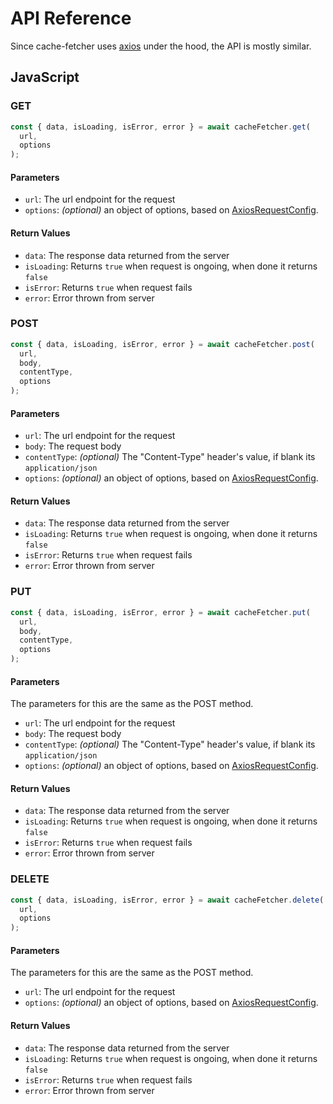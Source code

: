 # API Reference

Since cache-fetcher uses [axios](https://axios-http.com) under the hood, the API is mostly similar.

## JavaScript

### GET

```js
const { data, isLoading, isError, error } = await cacheFetcher.get(
  url,
  options
);
```

#### Parameters

- `url`: The url endpoint for the request
- `options`: _(optional)_ an object of options, based on [AxiosRequestConfig](https://axios-http.com/docs/req_config).

#### Return Values

- `data`: The response data returned from the server
- `isLoading`: Returns `true` when request is ongoing, when done it returns `false`
- `isError`: Returns `true` when request fails
- `error`: Error thrown from server

### POST

```js
const { data, isLoading, isError, error } = await cacheFetcher.post(
  url,
  body,
  contentType,
  options
);
```

#### Parameters

- `url`: The url endpoint for the request
- `body`: The request body
- `contentType`: _(optional)_ The "Content-Type" header's value, if blank its `application/json`
- `options`: _(optional)_ an object of options, based on [AxiosRequestConfig](https://axios-http.com/docs/req_config).

#### Return Values

- `data`: The response data returned from the server
- `isLoading`: Returns `true` when request is ongoing, when done it returns `false`
- `isError`: Returns `true` when request fails
- `error`: Error thrown from server

### PUT

```js
const { data, isLoading, isError, error } = await cacheFetcher.put(
  url,
  body,
  contentType,
  options
);
```

#### Parameters

The parameters for this are the same as the POST method.

- `url`: The url endpoint for the request
- `body`: The request body
- `contentType`: _(optional)_ The "Content-Type" header's value, if blank its `application/json`
- `options`: _(optional)_ an object of options, based on [AxiosRequestConfig](https://axios-http.com/docs/req_config).

#### Return Values

- `data`: The response data returned from the server
- `isLoading`: Returns `true` when request is ongoing, when done it returns `false`
- `isError`: Returns `true` when request fails
- `error`: Error thrown from server

### DELETE

```js
const { data, isLoading, isError, error } = await cacheFetcher.delete(
  url,
  options
);
```

#### Parameters

The parameters for this are the same as the POST method.

- `url`: The url endpoint for the request
- `options`: _(optional)_ an object of options, based on [AxiosRequestConfig](https://axios-http.com/docs/req_config).

#### Return Values

- `data`: The response data returned from the server
- `isLoading`: Returns `true` when request is ongoing, when done it returns `false`
- `isError`: Returns `true` when request fails
- `error`: Error thrown from server
